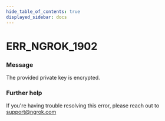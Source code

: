 ```yaml
---
hide_table_of_contents: true
displayed_sidebar: docs
---
```



# ERR_NGROK_1902

### Message

The provided private key is encrypted.

### Further help

If you're having trouble resolving this error, please reach out to [support@ngrok.com](mailto:support@ngrok.com?subject=Help%20with%20ERR_NGROK_1902)

<ErrorDetails error="err_ngrok_1902" />
